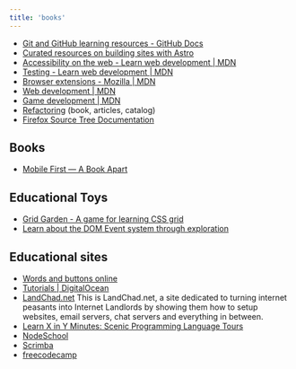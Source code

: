 ```yaml
---
title: 'books'
---
```



<GlobalLayout path={url}>

- [Git and GitHub learning resources - GitHub Docs](https://docs.github.com/en/get-started/start-your-journey/git-and-github-learning-resources)
- [Curated resources on building sites with Astro](https://github.com/one-aalam/awesome-astro)
- [Accessibility on the web - Learn web development | MDN](https://developer.mozilla.org/en-US/docs/Learn_web_development/Core/Accessibility)
- [Testing - Learn web development | MDN](https://developer.mozilla.org/en-US/docs/Learn_web_development/Extensions/Testing)
- [Browser extensions - Mozilla | MDN](https://developer.mozilla.org/en-US/docs/Mozilla/Add-ons/WebExtensions)
- [Web development | MDN](https://developer.mozilla.org/en-US/docs/Learn_web_development)
- [Game development | MDN](https://developer.mozilla.org/en-US/docs/Games)
- [Refactoring](https://refactoring.com/) (book, articles, catalog)
- [Firefox Source Tree Documentation](https://firefox-source-docs.mozilla.org/index.html)

## Books

- [Mobile First — A Book Apart](https://mobile-first.abookapart.com/)

## Educational Toys

- [Grid Garden - A game for learning CSS grid](https://cssgridgarden.com/)
- [Learn about the DOM Event system through exploration](https://domevents.dev/)


## Educational sites

- [Words and buttons online](https://wordsandbuttons.online/index.html)
- [Tutorials | DigitalOcean](https://www.digitalocean.com/community/tutorials)
- [LandChad.net](https://landchad.net/)
 This is LandChad.net, a site dedicated to turning internet peasants into Internet Landlords by showing them how to setup websites, email servers, chat servers and everything in between.
- [Learn X in Y Minutes: Scenic Programming Language Tours](https://learnxinyminutes.com/)
- [NodeSchool](https://nodeschool.io/)
- [Scrimba](https://v2.scrimba.com/home?via=mdn)
- [freecodecamp](https://www.freecodecamp.org/)

</GlobalLayout>